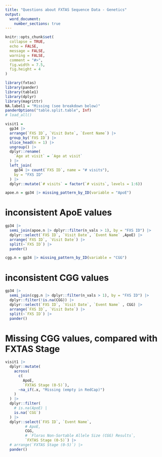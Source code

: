 ```yaml
---
title: "Questions about FXTAS Sequence Data - Genetics"
output: 
  word_document:
    number_sections: true
---
```


```r

knitr::opts_chunk$set(
  collapse = TRUE,
  echo = FALSE,
  message = FALSE,
  warning = FALSE,
  comment = "#>",
  fig.width = 7.5,
  fig.height = 4
)

```

```r
library(fxtas)
library(pander)
library(table1)
library(dplyr)
library(magrittr)
NA.label1 = "Missing (see breakdown below)"
panderOptions("table.split.table", Inf)
# load_all()
```

```r

visit1 = 
  gp34 |> 
  arrange(`FXS ID`, `Visit Date`, `Event Name`) |> 
  group_by(`FXS ID`) |> 
  slice_head(n = 1) |>
  ungroup() |> 
  dplyr::rename(
    `Age at visit` = `Age at visit`
  ) |> 
  left_join(
    gp34 |> count(`FXS ID`, name = "# visits"),
    by = "FXS ID"
  ) |> 
  dplyr::mutate(`# visits` = factor(`# visits`, levels = 1:6))


```

```r
apoe.n = gp34 |> missing_pattern_by_ID(variable = "ApoE")

```

# inconsistent ApoE values

```r

gp34 |> 
  semi_join(apoe.n |> dplyr::filter(n_vals > 1), by = "FXS ID") |> 
  dplyr::select(`FXS ID`, `Visit Date`, `Event Name` ,ApoE) |> 
  arrange(`FXS ID`, `Visit Date`) |> 
  split(~`FXS ID`) |> 
  pander()

```

```r
cgg.n = gp34 |> missing_pattern_by_ID(variable = "CGG")
```

# inconsistent CGG values

```r

gp34 |> 
  semi_join(cgg.n |> dplyr::filter(n_vals > 1), by = "FXS ID") |> 
  dplyr::filter(!is.na(CGG)) |> 
  dplyr::select(`FXS ID`, `Visit Date`, `Event Name` , CGG) |> 
  arrange(`FXS ID`, `Visit Date`) |> 
  split(~`FXS ID`) |> 
  pander()

```

# Missing CGG values, compared with FXTAS Stage

```r

visit1 |> 
  dplyr::mutate(
    across(
      c(
        ApoE,
        `FXTAS Stage (0-5)`),
      ~na_if(.x, "Missing (empty in RedCap)")
    )
  ) |> 
  dplyr::filter(
    # is.na(ApoE) | 
    is.na(`CGG`) 
  ) |> 
  dplyr::select(`FXS ID`, `Event Name`, 
         # ApoE,
         CGG, 
         # `Floras Non-Sortable Allele Size (CGG) Results`,
         `FXTAS Stage (0-5)`) |> 
  # arrange(`FXTAS Stage (0-5)`) |> 
  pander()

```

